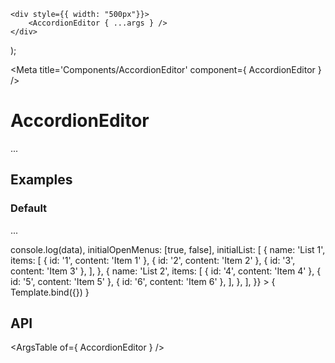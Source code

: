 
	<div style={{ width: "500px"}}>
		<AccordionEditor { ...args } />
	</div>
);

<Meta title='Components/AccordionEditor' component={ AccordionEditor } />

# AccordionEditor

...

## Examples

### Default

...

<Canvas>
	<Story
		name="Default"
		args={{
			onChangeList: (data) => console.log(data),
			initialOpenMenus: [true, false],
			initialList: [
				{
					name: 'List 1',
					items: [
						{ id: '1', content: 'Item 1' },
						{ id: '2', content: 'Item 2' },
						{ id: '3', content: 'Item 3' },
					],
				},
				{
					name: 'List 2',
					items: [
						{ id: '4', content: 'Item 4' },
						{ id: '5', content: 'Item 5' },
						{ id: '6', content: 'Item 6' },
					],
				},
			],
		}}
	>
		{ Template.bind({}) }
	</Story>
</Canvas>

## API

<ArgsTable of={ AccordionEditor } />
